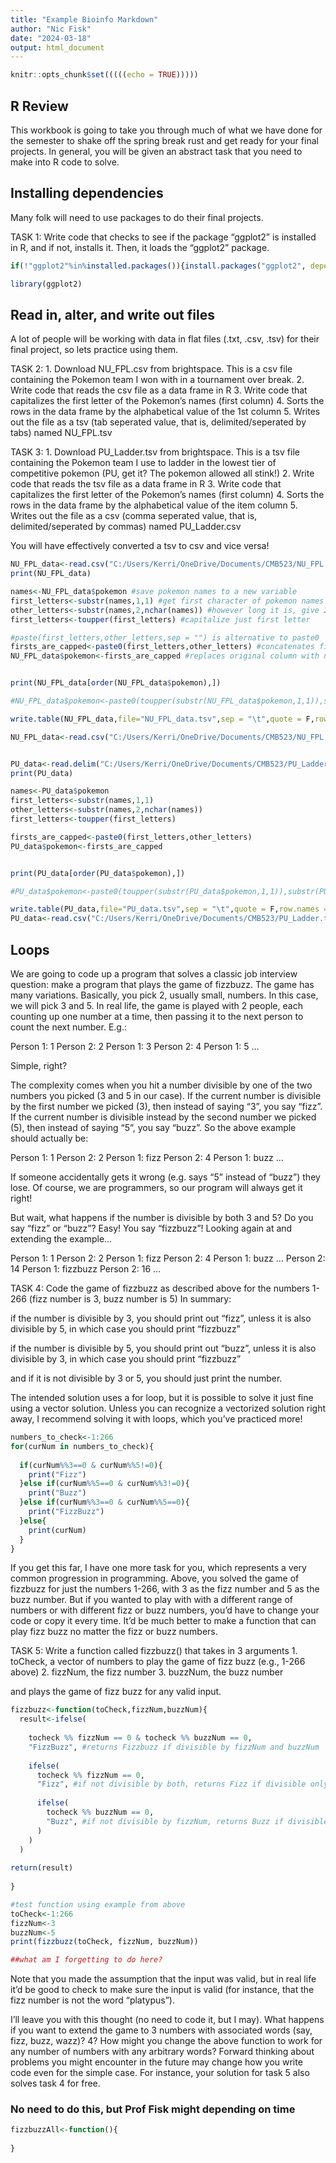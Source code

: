 ---
title: "Example Bioinfo Markdown"
author: "Nic Fisk"
date: "2024-03-18"
output: html_document
---

```{r setup, include=FALSE}
knitr::opts_chunk$set(((((echo = TRUE)))))
```

## R Review

This workbook is going to take you through much of what we have done for the semester to shake off the spring break rust and get ready for your final projects. In general, you will be given an abstract task that you need to make into R code to solve. 

## Installing dependencies

Many folk will need to use packages to do their final projects. 

TASK 1: Write code that checks to see if the package "ggplot2" is installed in R, and if not, installs it. Then, it loads the "ggplot2" package.
```{r depends}
if(!"ggplot2"%in%installed.packages()){install.packages("ggplot2", dependencies = TRUE)}

library(ggplot2)


```

## Read in, alter, and write out files
A lot of people will be working with data in flat files (.txt, .csv, .tsv) for their final project, so lets practice using them.

TASK 2:
1. Download NU_FPL.csv from brightspace. This is a csv file containing the Pokemon team I won with in a tournament over break.
2. Write code that reads the csv file as a data frame in R
3. Write code that capitalizes the first letter of the Pokemon's names (first column)
4. Sorts the rows in the data frame by the alphabetical value of the 1st column
5. Writes out the file as a tsv (tab seperated value, that is, delimited/seperated by tabs) named NU_FPL.tsv

TASK 3:
1. Download PU_Ladder.tsv from brightspace. This is a tsv file containing the Pokemon team I use to ladder in the lowest tier of competitive pokemon (PU, get it? The pokemon allowed all stink!)
2. Write code that reads the tsv file as a data frame in R
3. Write code that capitalizes the first letter of the Pokemon's names (first column)
4. Sorts the rows in the data frame by the alphabetical value of the item column
5. Writes out the file as a csv (comma seperated value, that is, delimited/seperated by commas) named PU_Ladder.csv

You will have effectively converted a tsv to csv and vice versa!

```{r working with flat files, echo=TRUE}

NU_FPL_data<-read.csv("C:/Users/Kerri/OneDrive/Documents/CMB523/NU_FPL.csv", header = T, sep = ",")
print(NU_FPL_data)

names<-NU_FPL_data$pokemon #save pokemon names to a new variable
first_letters<-substr(names,1,1) #get first character of pokemon names
other_letters<-substr(names,2,nchar(names)) #however long it is, give 2 to however long it is (rest of the pokemon names #w/o first character)
first_letters<-toupper(first_letters) #capitalize just first letter

#paste(first_letters,other_letters,sep = "") is alternative to paste0
firsts_are_capped<-paste0(first_letters,other_letters) #concatenates first letter back to the rest
NU_FPL_data$pokemon<-firsts_are_capped #replaces original column with new data


print(NU_FPL_data[order(NU_FPL_data$pokemon),])

#NU_FPL_data$pokemon<-paste0(toupper(substr(NU_FPL_data$pokemon,1,1)),substr(NU_FPL_data$pokemon,2,nchar(NU_FPL_data$pokemon))) can be done on one line for efficiency but they both run the same

write.table(NU_FPL_data,file="NU_FPL_data.tsv",sep = "\t",quote = F,row.names = F)

NU_FPL_data<-read.csv("C:/Users/Kerri/OneDrive/Documents/CMB523/NU_FPL.csv",header = T,sep = "\t")


PU_data<-read.delim("C:/Users/Kerri/OneDrive/Documents/CMB523/PU_Ladder.tsv", header = T)
print(PU_data)

names<-PU_data$pokemon
first_letters<-substr(names,1,1)
other_letters<-substr(names,2,nchar(names))
first_letters<-toupper(first_letters)

firsts_are_capped<-paste0(first_letters,other_letters)
PU_data$pokemon<-firsts_are_capped


print(PU_data[order(PU_data$pokemon),])

#PU_data$pokemon<-paste0(toupper(substr(PU_data$pokemon,1,1)),substr(PU_data$pokemon,2,nchar(PU_data$pokemon))) can be done on one line for efficiency but they both run the same

write.table(PU_data,file="PU_data.tsv",sep = "\t",quote = F,row.names = F)
PU_data<-read.csv("C:/Users/Kerri/OneDrive/Documents/CMB523/PU_Ladder.tsv",header = T,sep = "\t")
```


## Loops

We are going to code up a program that solves a classic job interview question: make a program that plays the game of fizzbuzz.
The game has many variations. Basically, you pick 2, usually small, numbers. In this case, we will pick 3 and 5. In real life, the game is played with 2 people, each counting up one number at a time, then passing it to the next person to count the next number. E.g.: 


Person 1: 1
Person 2: 2
Person 1: 3
Person 2: 4
Person 1: 5
...


Simple, right? 

The complexity comes when you hit a number divisible by one of the two numbers you picked (3 and 5 in our case).
If the current number is divisible by the first number we picked (3), then instead of saying "3", you say "fizz". If the current number is divisible instead by the second number we picked (5), then instead of saying "5", you say "buzz". So the above example should actually be:

Person 1: 1
Person 2: 2
Person 1: fizz
Person 2: 4
Person 1: buzz
...


If someone accidentally gets it wrong (e.g. says "5" instead of "buzz") they lose. Of course, we are programmers, so our program will always get it right!


But wait, what happens if the number is divisible by both 3 and 5? Do you say "fizz" or "buzz"? Easy! You say "fizzbuzz"! Looking again at and extending the example...


Person 1: 1
Person 2: 2
Person 1: fizz
Person 2: 4
Person 1: buzz
...
Person 2: 14
Person 1: fizzbuzz
Person 2: 16
...


TASK 4: 
Code the game of fizzbuzz as described above for the numbers 1-266 (fizz number is 3, buzz number is 5)
In summary:

if the number is divisible by 3, you should print out "fizz", unless it is also divisible by 5, in which case you should print "fizzbuzz"

if the number is divisible by 5, you should print out "buzz", unless it is also divisible by 3, in which case you should print "fizzbuzz"

and if it is not divisible by 3 or 5, you should just print the number.

The intended solution uses a for loop, but it is possible to solve it just fine using a vector solution. Unless you can recognize a vectorized solution right away, I recommend solving it with loops, which you've practiced more!


```{r FizzBuzz-35, echo=TRUE}
numbers_to_check<-1:266
for(curNum in numbers_to_check){
  
  if(curNum%%3==0 & curNum%%5!=0){
    print("Fizz")
  }else if(curNum%%5==0 & curNum%%3!=0){
    print("Buzz")
  }else if(curNum%%3==0 & curNum%%5==0){
    print("FizzBuzz")
  }else{
    print(curNum)
  }
}


```


If you get this far, I have one more task for you, which represents a very common progression in programming. Above, you solved the game of fizzbuzz for just the numbers 1-266, with 3 as the fizz number and 5 as the buzz number.
But if you wanted to play with with a different range of numbers or with different fizz or buzz numbers, you'd have to change your code or copy it every time. It'd be much better to make a function that can play fizz buzz no matter the fizz or buzz numbers.

TASK 5: 
Write a function called fizzbuzz() that takes in 3 arguments
1. toCheck, a vector of numbers to play the game of fizz buzz (e.g., 1-266 above)
2. fizzNum, the fizz number
3. buzzNum, the buzz number

and plays the game of fizz buzz for any valid input.

```{r FizzBuzz, echo=TRUE}


fizzbuzz<-function(toCheck,fizzNum,buzzNum){
  result<-ifelse(
  
    tocheck %% fizzNum == 0 & tocheck %% buzzNum == 0,
    "FizzBuzz", #returns Fizzbuzz if divisible by fizzNum and buzzNum
    
    ifelse(
      tocheck %% fizzNum == 0,
      "Fizz", #if not divisible by both, returns Fizz if divisible only by fizzNum 
      
      ifelse(
        tocheck %% buzzNum == 0,
        "Buzz", #if not divisible by fizzNum, returns Buzz if divisible only by buzzNum
      )
    )
  )
  
return(result)
  
}

#test function using example from above
toCheck<-1:266
fizzNum<-3
buzzNum<-5
print(fizzbuzz(toCheck, fizzNum, buzzNum))

##what am I forgetting to do here?
```

Note that you made the assumption that the input was valid, but in real life it'd be good to check to make sure the input is valid (for instance, that the fizz number is not the word "platypus"). 

I'll leave you with this thought (no need to code it, but I may). What happens if you want to extend the game to 3 numbers with associated words (say, fizz, buzz, wazz)? 4? How might you change the above function to work for any number of numbers with any arbitrary words? Forward thinking about problems you might encounter in the future may change how you write code even for the simple case. For instance, your solution for task 5 also solves task 4 for free. 


### No need to do this, but Prof Fisk might depending on time

```{r FizzBuzzAll, echo=TRUE}
fizzbuzzAll<-function(){
  
}
```

